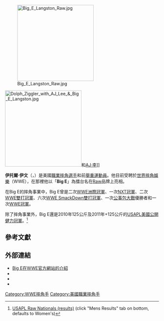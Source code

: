 {{Infobox Pro Wrestler
| name = Big E
| image = Big E Langston.jpg
| names = '''Big E'''<ref name=nameshorten>{{cite web|last=Caldwell|first=James|title=Caldwell's WWE Main Event results 2/12: Big E. drops "Langston," then 3MB; Wyatts in six-man tag, Natalya, more|url=http://pwtorch.com/artman2/publish/wwsuperstarsreport/article_76326.shtml|work=Pro Wrestling Torch|access-date=2014-02-16|language=en|archive-date=2022-01-14|archive-url=https://web.archive.org/web/20220114143656/https://www.pwtorch.com/artman2/publish/wwsuperstarsreport/article_76326.shtml|dead-url=no}}</ref><br>Big E·蘭斯頓（{{lang|en|Big E Langston}}） <ref name="OWW">{{cite web|url=http://www.onlineworldofwrestling.com/profiles/b/big-e-langston.html|title=Profile|publisher=Online World of Wrestling|access-date= 2012-02-28|archive-url=https://www.webcitation.org/6Fjd5Dq5v?url=http://www.onlineworldofwrestling.com/bios/b/big-e-langston/|archive-date= 2013-04-08|url-status=dead|language=en}}</ref><ref name="FCW">{{cite web|url=http://www.fcwwrestling.info/Roster/Big-E-Langston.html|title=FCW Profile|publisher=[[Florida_Championship_Wrestling|Florida Championship Wrestling]]|access-date=2012-02-28|language=en|archive-date=2013-04-08|archive-url=https://www.webcitation.org/6FjdEf2Rq?url=http://www.fcwwrestling.info/Roster/Big-E-Langston.html|dead-url=no}}</ref>
| birthname = 伊托爾·伊文（{{lang|en|Ettore Ewen}}）
| height={{height|m=1.80}}<ref name="WWE"/>
| weight={{weight|kg=129}}<ref name="WWE">{{cite web|url=http://www.wwe.com/superstars/big-e|title=Big E bio|publisher=[[WWE|WWE]]|access-date=2016-03-23|language=en|archive-date=2016-10-24|archive-url=https://web.archive.org/web/20161024032255/http://www.wwe.com/superstars/big-e|dead-url=no}}</ref>
| birth_date = {{birth date and age|mf=yes|1986|3|1}}
| birth_place={{USA}}[[佛罗里达州|佛罗里达州]][[希爾斯波羅縣_(佛羅里達州)|希爾斯波羅縣]][[坦帕|坦帕]]
| death_date = 
| death_place = 
| resides=
| billed = {{USA}}[[佛罗里达州|佛罗里达州]][[希爾斯波羅縣_(佛羅里達州)|希爾斯波羅縣]][[坦帕|坦帕]]<ref name="WWE"/>
| trainer ={{tsl|en|Florida Championship Wrestling|佛州冠軍摔角}}<ref name="OWW"/><br>[[NXT_Wrestling|NXT]]<ref name="OWW"/>
| debut = 2009年12月17日<ref name="OWW"/>
| retired = 
| spouse = 
}}

[[File:Big_E_Langston_Raw.jpg|250px]]

[[File:Dolph_Ziggler_with_AJ_Lee_&_Big_E_Langston.jpg|250px]]和[[AJ·李|AJ·李]]]]

'''伊托爾·伊文'''（{{lang-en|Ettore Ewen}}，{{bd|1986年|3月1日|}}）是美國[[職業摔角|職業摔角選手]]和前[[健力|舉重運動員]]。他目前受聘於[[世界摔角娛樂|世界摔角娛樂]]（WWE），在那裡他以「'''Big E'''」為擂台名在[[WWE_Raw|Raw]]品牌上亮相。

在Big E的摔角事業中，Big E曾是二次[[WWE洲際冠軍|WWE洲際冠軍]]、一次[[NXT冠軍|NXT冠軍]]、二次[[Raw雙打冠軍|WWE雙打冠軍]]、六次[[SmackDown雙打冠軍|WWE SmackDown雙打冠軍]]、一次[[公事包大戰|公事包大戰]]優勝者和一次[[WWE冠軍|WWE冠軍]]。

除了摔角事業外，Big E還是2010年125公斤及2011年+125公斤的[[國際健力聯合會|USAPL美國公開健力冠軍]]。<ref name="USAPL Raw Nationals">[http://www.usapowerlifting.com/results/2011/2011_USAPL_Raw_Nationals.htm USAPL Raw Nationals (results)] {{Wayback|url=http://www.usapowerlifting.com/results/2011/2011_USAPL_Raw_Nationals.htm |date=20150324021036 }} (click "Mens Results" tab on bottom, defaults to Women's)</ref>

== 參考文獻 ==
{{reflist}}

== 外部連結 ==
{{Commons category}}
* [https://www.wwe.com/superstars/big-e Big E在WWE官方網站的介紹] {{Wayback|url=https://www.wwe.com/superstars/big-e |date=20220104085434 }}{{en}}
* {{Twitter}}
* {{Instagram}}
* {{IMDb name}}

{{WWE Championship}}
{{WWE洲际冠军}}
[[Category:WWE摔角手|Category:WWE摔角手]]
[[Category:美國職業摔角手|Category:美國職業摔角手]]